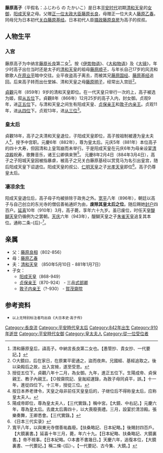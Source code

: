 {{東亞女性歷史人物
|名稱 =藤原高子
|身份 =日本皇太后
|國家 =
|屆數 =
|最高職務 =
|前任 =
|繼任 = 
|畫像=
|說明=
|姓=藤原
|名=高子
|姓名=
|字=
|官職 =
|封爵 =
|封號 =
|位號=
|位階=
|御稱號 =<!--日本皇族之稱號-->
|宮號1 =<!--日本皇族之宮號-->
|宮號2 =<!--朝鮮王族之宮號-->
|封地 =
|湯沐邑 =
|神號 =
|尊號 =
|族裔 = 
|信仰 = <!--指的是宗教信仰-->
|旗籍 =<!--清朝旗人專用-->
|氏族 =藤原氏
|府邸 =
|世系 = 藤原氏藤原北家长良流
|初名 =
|乳名 =<!--日本、朝鮮、琉球以外人物用-->
|幼名 =<!--日本人用-->
|兒名 =<!--朝鮮人用-->
|童名 =<!--琉球人用-->
|小字=
|號=
|法號=
|院號=
|其他名號=二條-{后}-
|出生日期=[[承和_(仁明天皇)|承和]]9年（842年）
|出生地點=
|婚年=[[貞觀_(清和天皇)|貞觀]]8年（866年）
|逝世日期=[[延喜|延喜]]10年3月24日（910年5月6日）
|逝世地點=
|諡號=
|墓葬=
|祠廟=
|父親=藤原长良
|嫡母=
|母親=藤原乙春
|夫
|婚姻名份= 第一侧室（夫未立-{后}-）
|夫之父=
|夫之母=
|夫之嫡母=
|夫之元配=
|夫之正室=
|夫之繼室=
|夫之平妻=
|夫之側室=
|兄弟=
|姊妹=
|嫡兄弟=
|嫡姊妹=
|庶兄弟=
|庶姊妹=
|同胞兄弟= 兄：<br />[[藤原基经|藤原基经]]<br />[[藤原高经|藤原高经]]<br />[[藤原弘经|藤原弘经]]<br />[[藤原清经|藤原清经]]<br />
|同胞姊妹=
|異母兄弟=兄：<br />[[藤原国经|藤原国经]]<br />[[藤原远经|藤原远经]]<br />
|異母姊妹=[[藤原淑子|藤原淑子]]<br />[[藤原有子|藤原有子]]
|異父兄弟=
|異父姊妹=
|繼兄弟=
|繼姊妹=
|子=
|女=
|養子=
|養女=
|繼子=
|繼女=
|其他親屬 =
|經歷 = 
|著作 =
|注釋=
}}
'''藤原高子'''（平假名：ふじわら の たかいこ）是日本[[平安时代|平安时代]]初期[[清和天皇|清和天皇]]的[[女御|女御]]，[[阳成天皇|阳成天皇]]之母。父赠[[正一位|正一位]][[太政大臣|太政大臣]][[藤原长良|藤原长良]]，母赠正一位大夫人[[藤原乙春|藤原乙春]]。同母兄为日本初代[[关白|关白]][[藤原基经|藤原基经]]。日本初代人臣[[摄政|摄政]][[藤原良房|藤原良房]]为高子的叔叔。

==人物生平==
===入宫===
藤原高子为中纳言[[藤原长良|藤原长良]]第二女<ref>清和藤原皇后，諱高子。中納言長良第二女也。【愚管抄、貴女抄、一代要記。】</ref>。按《[[伊势物语|伊势物语]]》、《[[大和物语|大和物语]]》及《[[大镜|大镜]]》，年少时高子出仕当时还是太子的[[清和天皇|清和天皇]]的祖母[[藤原顺子|藤原顺子]]，与年长自己17岁的风流和歌歌人[[在原业平|在原业平]]暗中交往。业平夜盗高子离去，而被其兄[[藤原国经|藤原国经]]、[[藤原基经|藤原基经]]追回。后来高子转而出仕堂姊、清和天皇之母[[藤原明子|藤原明子]]，经常出入宫廷<ref>○大鏡曰，后在家日，在原業平密通之，盜而夜奔。兄國經、基經追取之。後以染殿后之故，出入宮掖，遂至受恩。</ref>。

[[貞觀_(清和天皇)|貞觀]]元年（859年）9岁的清和天皇即位。在一代天皇只举行一次的{{tsl|ja|大嘗祭|大嘗祭}}上，高子被选为{{tsl|ja|五節舞|五節舞}}姬，叙[[从五位|从五位]]下。貞觀8年（866年）12月25岁的高子入内，封女御。贞观9年，进[[正五位|正五位]]下。与清和天皇之间生有阳成天皇、[[贞保亲王|贞保亲王]]和[[敦子内亲王|敦子内亲王]]。贞观11年，进[[从四位|从四位]]下。贞观13年，进[[从三位|从三位]]<ref>授從五位下。貞觀八年十二月，為女御。九年，進正五位下。生陽成帝、貞保親王、教子內親王。【○按齋院記、皇胤紹運錄，為敦子母同貞平，誤。】十一年，進從四位下。十三年，授從三位。</ref>。

===皇太后===
貞觀18年，高子之夫清和天皇退位，子阳成天皇即位，高子按祖制被遵为皇太夫人<ref>按日本养老律令，天皇之母非前任天皇皇后的，子继位后不得称皇太后，应称皇太夫人。</ref>，授予中宫职。元慶6年（882年），尊为皇太后。元庆5年（881年）本位高子的四十大寿，但因清和上皇驾崩而未举行。于是阳成天皇在元庆6年为母亲设宴[[清凉殿|清凉殿]]祝寿，歌舞音乐，诸王公卿俱来贺<ref>陽成帝即位，尊為皇太夫人，【三代實錄。】稱中宮。【大鏡、中右記。】元慶六年，尊為皇太后。去歲太后壽四十，以大喪廢喪禮。三月，設宴於清涼殿。張樂奏舞，王卿悉會。【三代實錄。】</ref>。
元慶8年2月4日（884年3月4日），高子之子阳城天皇因被指暴虐，被高子之兄关白藤原基经以赏竞马为名引出皇宫，随后阳成天皇下诏退位。阳成天皇的叔公、[[仁明天皇|仁明天皇]]之子[[光孝天皇|光孝天皇]]即位<ref>《日本三代实录》</ref>。高子仍尊皇太后。

===凄凉余生===
阳成天皇退位后，高子母子均被排除于政务之外。[[宽平|宽平]]八年（896年），朝廷以高子与自己创立的东光寺的僧侣善祐通奸为由，'''废除其皇太后之位'''。随后赐她[[封户|封户]]四百户。[[延喜|延喜]]10年（910年）3月，高子薨，享年六十九岁。虽已废位，时任天皇[[醍醐天皇|醍醐天皇]]仍循例为之罢朝。[[天慶_(朱雀天皇)|天庆]]六年（943年），醍醐天皇之子[[朱雀天皇|朱雀天皇]]追复其本位。通称二条-{后}-<ref>寬平八年，以與東光寺僧善祐姦廢。【扶桑略記、日本紀略。】後賜封四百戶。【大鏡裏書。】延喜十年三月，薨，年六十九。【日本紀略、扶桑略記、大鏡裏書。】帝不視事。【日本紀略。○本書不書幾日。】天慶六年，追復本位，【大鏡裏書、一代要記。】稱二條-{后}-。【一代要記、古今集、大鏡。】</ref>。

==亲属==
*父：[[藤原良相|藤原良相]]（802-856）
*母：[[藤原乙春|藤原乙春]]
*夫：[[清和天皇|清和天皇]] （850年5月10日 - 881年1月7日）
*子女：
**[[阳成天皇|阳成天皇]]（868-949）
**[[贞保亲王|贞保亲王]]（870-924） - 三品[[式部省|式部卿]]
**[[敦子内亲王|敦子内亲王]]（?-930） - [[齋院|賀茂齋院]]

==参考资料==
<references />
*<small>以上无特别标注者均出自《大日本史·高子传》</small>
{{平安時代皇后}}
[[Category:長良流|Category:長良流]]
[[Category:平安時代皇太后|Category:平安時代皇太后]]
[[Category:842年出生|Category:842年出生]]
[[Category:910年逝世|Category:910年逝世]]
[[Category:平安時代女御|Category:平安時代女御]]
[[Category:皇太夫人|Category:皇太夫人]]
[[Category:從一位受位者|Category:從一位受位者]]